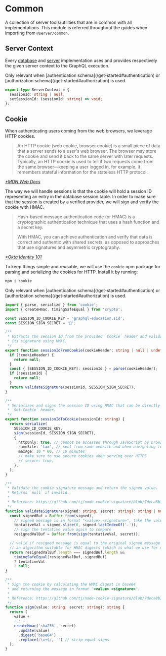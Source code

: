 
# Common

A collection of server tools/utilities that are in common with all implementations. This module is referred throughout the guides when importing from `@server/common`.

## Server Context

Every [database](/database/introduction) and [server](/server/introduction) implementation uses and provides respectively the given server context to the GraphQL execution.

<Callout>
  Only relevant when [authentication schema](/get-started#authentication) or
  [authorization schema](/get-started#authorization) is used.
</Callout>

```ts filename="examples/server/common/context.ts"
export type ServerContext = {
  sessionId: string | null;
  setSessionId: (sessionId: string) => void;
};
```

## Cookie

When authenticating users coming from the web browsers, we leverage HTTP cookies.

> An HTTP cookie (web cookie, browser cookie) is a small piece of data that a server sends to a user's web browser. The browser may store the cookie and send it back to the same server with later requests. Typically, an HTTP cookie is used to tell if two requests come from the same browser—keeping a user logged in, for example. It remembers stateful information for the stateless HTTP protocol.

[_\*MDN Web Docs_](https://developer.mozilla.org/en-US/docs/Web/HTTP/Cookies)

The way we will handle sessions is that the cookie will hold a session ID representing an entry in the database session table. In order to make sure that the session is created by a verified provider, we will sign and verify the cookie with HMAC.

> Hash-based message authentication code (or HMAC) is a cryptographic authentication technique that uses a hash function and a secret key.
>
> With HMAC, you can achieve authentication and verify that data is correct and authentic with shared secrets, as opposed to approaches that use signatures and asymmetric cryptography.

[_\*Okta Identity 101_](https://www.okta.com/identity-101/hmac/)

To keep things simple and reusable, we will use the `cookie` npm package for parsing and serializing the cookies for HTTP. Install it by running:

```sh npm2yarn
npm i cookie
```

<Callout>
  Only relevant when [authentication schema](/get-started#authentication) or
  [authorization schema](/get-started#authorization) is used.
</Callout>

```ts filename="examples/server/common/cookie.ts"
import { parse, serialize } from 'cookie';
import { createHmac, timingSafeEqual } from 'crypto';

const SESSION_ID_COOKIE_KEY = 'graphql-education.sid';
const SESSION_SIGN_SECRET = '🤫';

/**
 * Extracts the session ID from the provided `Cookie` header and validates
 * its signature using HMAC.
 */
export function sessionIdFromCookie(cookieHeader: string | null | undefined) {
  if (!cookieHeader) {
    return null;
  }
  const { [SESSION_ID_COOKIE_KEY]: sessionId } = parse(cookieHeader);
  if (!sessionId) {
    return null;
  }
  return validateSignature(sessionId, SESSION_SIGN_SECRET);
}

/**
 * Serializes and signs the session ID using HMAC that can be directly used in the
 * `Set-Cookie` header.
 */
export function sessionIdToCookie(sessionId: string) {
  return serialize(
    SESSION_ID_COOKIE_KEY,
    sign(sessionId, SESSION_SIGN_SECRET),
    {
      httpOnly: true, // cannot be accessed through JavaScript by browsers
      sameSite: 'lax', // sent from same website and when navigating to the website
      maxAge: 10 * 60, // 10 minutes
      // make sure to use secure cookies when serving over HTTPS
      // secure: true,
    },
  );
}

/**
 * Validate the cookie signature message and return the signed value.
 * Returns `null` if invalid.
 *
 * Reference: https://github.com/tj/node-cookie-signature/blob/7deca8b38110a3bd65841c34359794706cc7c60f/index.js#L36-L47
 */
function validateSignature(signed: string, secret: string): string | null {
  const signedBuf = Buffer.from(signed),
    // signed message is in format "<value>.<signature>", take the value
    tentativeVal = signed.slice(0, signed.lastIndexOf('.')),
    // sign the tentative value again to compare
    resignedValBuf = Buffer.from(sign(tentativeVal, secret));

  // valid if resigned message is equal to the original signed message compared with
  // an algorithm suitable for HMAC digests (which is what we use for signing)
  return resignedValBuf.length === signedBuf.length &&
    timingSafeEqual(resignedValBuf, signedBuf)
    ? tentativeVal
    : null;
}

/**
 * Sign the cookie by calculating the HMAC digest in base64
 * and returning the message in format "<value>.<signature>".
 *
 * Reference: https://github.com/tj/node-cookie-signature/blob/7deca8b38110a3bd65841c34359794706cc7c60f/index.js#L16-L24
 */
function sign(value: string, secret: string): string {
  return (
    value +
    '.' +
    createHmac('sha256', secret)
      .update(value)
      .digest('base64')
      .replace(/\=+$/, '') // strip equal signs
  );
}
```
